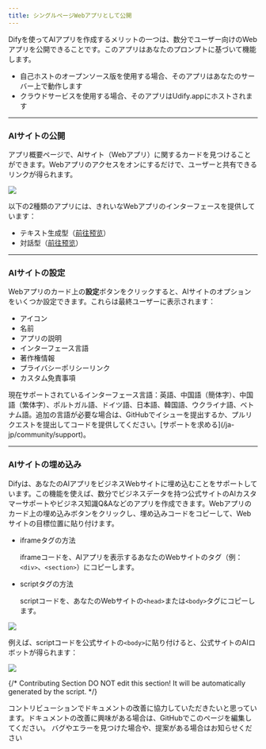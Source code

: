 ```yaml
---
title: シングルページWebアプリとして公開
---
```



Difyを使ってAIアプリを作成するメリットの一つは、数分でユーザー向けのWebアプリを公開できることです。このアプリはあなたのプロンプトに基づいて機能します。

* 自己ホストのオープンソース版を使用する場合、そのアプリはあなたのサーバー上で動作します
* クラウドサービスを使用する場合、そのアプリはUdify.appにホストされます

***

### AIサイトの公開

アプリ概要ページで、AIサイト（Webアプリ）に関するカードを見つけることができます。Webアプリのアクセスをオンにするだけで、ユーザーと共有できるリンクが得られます。

![](https://assets-docs.dify.ai/dify-enterprise-mintlify/jp/guides/application-publishing/launch-your-webapp-quickly/56093185a61265109cee9f2e00420ff4.png)

以下の2種類のアプリには、きれいなWebアプリのインターフェースを提供しています：

* テキスト生成型（[前往预览](/ja-jp/guides/application-publishing/launch-your-webapp-quickly/text-generator)）
* 対話型（[前往预览](/ja-jp/guides/application-publishing/launch-your-webapp-quickly/conversation-application)）

***

### AIサイトの設定

Webアプリのカード上の**設定**ボタンをクリックすると、AIサイトのオプションをいくつか設定できます。これらは最終ユーザーに表示されます：

* アイコン
* 名前
* アプリの説明
* インターフェース言語
* 著作権情報
* プライバシーポリシーリンク
* カスタム免責事項

<Info>
現在サポートされているインターフェース言語：英語、中国語（簡体字）、中国語（繁体字）、ポルトガル語、ドイツ語、日本語、韓国語、ウクライナ語、ベトナム語。追加の言語が必要な場合は、GitHubでイシューを提出するか、プルリクエストを提出してコードを提供してください。[サポートを求める](/ja-jp/community/support)。
</Info>

***

### AIサイトの埋め込み

Difyは、あなたのAIアプリをビジネスWebサイトに埋め込むことをサポートしています。この機能を使えば、数分でビジネスデータを持つ公式サイトのAIカスタマーサポートやビジネス知識Q&Aなどのアプリを作成できます。Webアプリのカード上の埋め込みボタンをクリックし、埋め込みコードをコピーして、Webサイトの目標位置に貼り付けます。

*   iframeタグの方法

    iframeコードを、AIアプリを表示するあなたのWebサイトのタグ（例：`<div>`、`<section>`）にコピーします。
*   scriptタグの方法

    scriptコードを、あなたのWebサイトの`<head>`または`<body>`タグにコピーします。

![](https://assets-docs.dify.ai/dify-enterprise-mintlify/jp/guides/application-publishing/launch-your-webapp-quickly/1e2e8c9adc620f9d6b4ea157119e8659.png)

例えば、scriptコードを公式サイトの`<body>`に貼り付けると、公式サイトのAIロボットが得られます：

![](https://assets-docs.dify.ai/dify-enterprise-mintlify/jp/guides/application-publishing/launch-your-webapp-quickly/f5a5e95e1120906669b3c1ad4e186dea.png)

{/*
Contributing Section
DO NOT edit this section!
It will be automatically generated by the script.
*/}

<CardGroup cols="2">
    <Card
        title="このページを編集する"
        icon="pen-to-square"
        href="https://github.com/langgenius/dify-docs-mintlify/edit/main/ja-jp/guides/application-publishing/launch-your-webapp-quickly/README.mdx"
    >
        コントリビューションでドキュメントの改善に協力していただきたいと思っています。ドキュメントの改善に興味がある場合は、GitHubでこのページを編集してください。
    </Card>
    <Card
        title="問題を報告する"
        icon="github"
        href="https://github.com/langgenius/dify-docs-mintlify/issues/new?title=ドキュメントの問題%3A%20&body=%23%23%20問題の説明%0A%3C%21--%20発見した問題について簡単に説明してください%20--%3E%0A%0A%23%23%20ページリンク%0Ahttps%3A%2F%2Fgithub.com%2Flanggenius%2Fdify-docs-mintlify%2Fblob%2Fmain%2Fja-jp/guides/application-publishing/launch-your-webapp-quickly%2FREADME.mdx%0A%0A%23%23%20提案される変更%0A%3C%21--%20特定の変更案がある場合は、ここで説明してください%20--%3E%0A%0A%3C%21--%20ドキュメントの品質向上にご協力いただきありがとうございます！%20--%3E"
    >
        バグやエラーを見つけた場合や、提案がある場合はお知らせください
    </Card>
</CardGroup>
